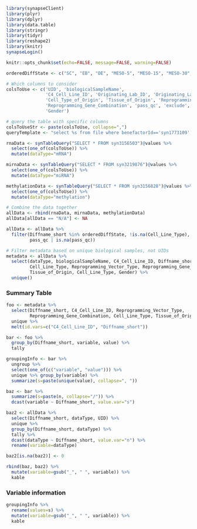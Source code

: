 ```r
library(synapseClient)
library(plyr)
library(dplyr)
library(data.table)
library(stringr)
library(tidyr)
library(reshape2)
library(knitr)
synapseLogin()

knitr::opts_chunk$set(echo=FALSE, message=FALSE, warning=FALSE)

orderedDiffState <- c("SC", "EB", "DE", "MESO-5", "MESO-15", "MESO-30", "ECTO")

```

```r
# Which columns to consider
colsToUse <- c('UID', 'biologicalSampleName',
               'C4_Cell_Line_ID', 'Originating_Lab_ID', 'Originating_Lab', 'Cell_Line_Type',
               'Cell_Type_of_Origin', 'Tissue_of_Origin', 'Reprogramming_Vector_Type',
               'Reprogramming_Gene_Combination', 'pass_qc', 'exclude', 'Diffname_short',
               'Gender')

# query the table with specific columns
colsToUseStr <- paste(colsToUse, collapse=",")
queryTemplate <- "select %s from file where benefactorId=='syn1773109' and dataType=='%s'"

rnaData <- synTableQuery("SELECT * FROM syn3156503")@values %>%
  select(one_of(colsToUse)) %>%
  mutate(dataType="mRNA")

mirnaData <- synTableQuery("SELECT * FROM syn3219876")@values %>%
  select(one_of(colsToUse)) %>%
  mutate(dataType="miRNA")

methylationData <- synTableQuery("SELECT * FROM syn3156828")@values %>%
  select(one_of(colsToUse)) %>%
  mutate(dataType="methylation")

# Combine the data together
allData <- rbind(rnaData, mirnaData, methylationData)
allData[allData == "N/A"] <- NA

allData <- allData %>%
  filter(Diffname_short %in% orderedDiffState, !is.na(Cell_Line_Type),
         pass_qc | is.na(pass_qc))

```

```r
# Filter metadata based on unique biological samples, not UIDs
metadata <- allData %>%
  select(dataType, biologicalSampleName, C4_Cell_Line_ID, Diffname_short,
         Cell_Line_Type, Reprogramming_Vector_Type, Reprogramming_Gene_Combination,
         Tissue_of_Origin, Cell_Line_Type, Gender) %>%
  unique()

```

### Summary Table

```r
foo <- metadata %>% 
  select(Diffname_short, C4_Cell_Line_ID, Reprogramming_Vector_Type, 
         Reprogramming_Gene_Combination, Cell_Line_Type, Tissue_of_Origin, Gender) %>%
  unique %>%
  melt(id.vars=c("C4_Cell_Line_ID", "Diffname_short"))

bar <- foo %>% 
  group_by(Diffname_short, variable, value) %>%
  tally

groupingInfo <- bar %>%
  ungroup %>%
  select(one_of(c("variable", "value"))) %>%
  unique %>% group_by(variable) %>%
  summarize(s=paste(unique(value), collapse=", "))

baz <- bar %>%
  summarize(s=paste(n, collapse="/")) %>%
  dcast(variable ~ Diffname_short, value.var="s")

baz2 <- allData %>% 
  select(Diffname_short, dataType, UID) %>%
  unique %>%
  group_by(Diffname_short, dataType) %>%
  tally %>%
  dcast(dataType ~ Diffname_short, value.var="n") %>%
  rename(variable=dataType)

baz2[is.na(baz2)] <- 0

rbind(baz, baz2) %>%
  mutate(variable=gsub("_", " ", variable)) %>%
  kable
```

### Variable information
```r
groupingInfo %>%
  rename(values=s) %>% 
  mutate(variable=gsub("_", " ", variable)) %>% 
  kable
```

